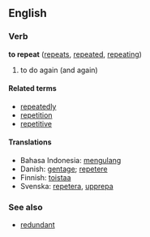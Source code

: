 ==English==
===Verb===
'''to repeat'''  ([[repeats]], [[repeated]], [[repeating]])

#to do again (and again)

====Related terms====
*[[repeatedly]]
*[[repetition]]
*[[repetitive]]

====Translations====
*Bahasa Indonesia: [[mengulang]]
*Danish: [[gentage]]; [[repetere]]
*Finnish: [[toistaa]]
*Svenska: [[repetera]], [[upprepa]]

===See also===
*[[redundant]]